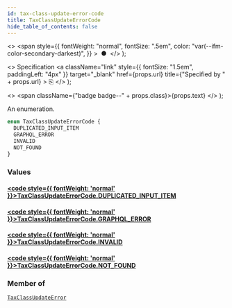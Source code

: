 ```yaml
---
id: tax-class-update-error-code
title: TaxClassUpdateErrorCode
hide_table_of_contents: false
---
```


  <>
    <span
      style={{
        fontWeight: "normal",
        fontSize: ".5em",
        color: "var(--ifm-color-secondary-darkest)",
      }}
    >
      &nbsp;●&nbsp;
    </span>
  </>
);

  <>
    Specification
    <a
      className="link"
      style={{ fontSize: "1.5em", paddingLeft: "4px" }}
      target="\_blank"
      href={props.url}
      title={"Specified by " + props.url}
    >
      ⎘
    </a>
  </>
);

  <>
    <span className={"badge badge--" + props.class}>{props.text}</span>
  </>
);

An enumeration.

```graphql
enum TaxClassUpdateErrorCode {
  DUPLICATED_INPUT_ITEM
  GRAPHQL_ERROR
  INVALID
  NOT_FOUND
}
```

### Values

#### [<code style={{ fontWeight: 'normal' }}>TaxClassUpdateErrorCode.<b>DUPLICATED_INPUT_ITEM</b></code>](#)

>

#### [<code style={{ fontWeight: 'normal' }}>TaxClassUpdateErrorCode.<b>GRAPHQL_ERROR</b></code>](#)

>

#### [<code style={{ fontWeight: 'normal' }}>TaxClassUpdateErrorCode.<b>INVALID</b></code>](#)

>

#### [<code style={{ fontWeight: 'normal' }}>TaxClassUpdateErrorCode.<b>NOT_FOUND</b></code>](#)

>

### Member of

[`TaxClassUpdateError`](../../../api-reference/taxes/objects/tax-class-update-error) <Badge class="secondary" text="object"/>
